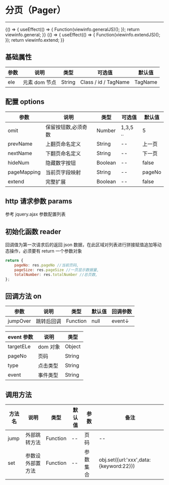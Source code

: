 
# 分页（Pager）

---

<Meta title="复用组件/分页(Pager)" />

<Canvas>
    <Story
        name="基础"
        height="150px"
        parameters={{
            docs: {
                source: { code: `${viewinfo.general}${viewinfo.generalJS}` },
            },
        }}
    >
        {() => {
            useEffect(() => {
                Function(viewinfo.generalJS)();
            });
            return viewinfo.general;
        }}
    </Story>
</Canvas>

<Canvas>
    <Story
        name="扩展"
        height="150px"
        parameters={{
            docs: {
                source: { code: `${viewinfo.extend}${viewinfo.extendJS}` },
            },
        }}
    >
        {() => {
            useEffect(() => {
                Function(viewinfo.extendJS)();
            });
            return viewinfo.extend;
        }}
    </Story>
</Canvas>

## 基础属性

| 参数 | 说明          | 类型   | 可选值               | 默认值  |
| ---- | ------------- | ------ | -------------------- | ------- |
| ele  | 元素 dom 节点 | String | Class / id / TagName | TagName |

## 配置 options

| 参数        | 说明                | 类型    | 可选值   | 默认值 |
| ----------- | ------------------- | ------- | -------- | ------ |
| omit        | 保留按钮数,必须奇数 | Number  | 1,3,5 .. | 5      |
| prevName    | 上翻页命名定义      | String  | --       | 上一页 |
| nextName    | 下翻页命名定义      | String  | --       | 下一页 |
| hideNum     | 隐藏数字按钮        | Boolean | --       | false  |
| pageMapping | 当前页字段映射      | String  | --       | pageNo |
| extend      | 完整扩展            | Boolean | --       | false  |

## http 请求参数 params

参考 jquery.ajax 参数配置列表

## 初始化函数 reader

回调值为第一次请求后的返回 json 数据，在此区域对列表进行拼接赋值追加等动态操作，必须要有 return 一个参数对象

```javascript
return {
    pageNo: res.pageNo //当前页码,
    pageSize: res.pageSize //一页显示数据量,
    totalNumber: res.totalNumber //总页数,
};
```

## 回调方法 on

| 参数     | 说明       | 类型     | 默认值 | 回调参数 |
| -------- | ---------- | -------- | ------ | -------- |
| jumpOver | 跳转后回调 | Function | null   | event↓   |

| event 参数 | 说明     | 类型   |
| ---------- | -------- | ------ |
| targetELe  | dom 对象 | Object |
| pageNo     | 页码     | String |
| type       | 点击类型 | String |
| event      | 事件类型 | String |

## 调用方法

| 方法名 | 说明             | 类型     | 默认值 | 参数     | 备注                              |
| ------ | ---------------- | -------- | ------ | -------- | --------------------------------- |
| jump   | 外部跳转方法     | Function | --     | 页码     | --                                |
| set    | 参数设外部置方法 | Function | --     | 参数集合 | obj.set({url:'xxx',data:{keyword:22}}) |
